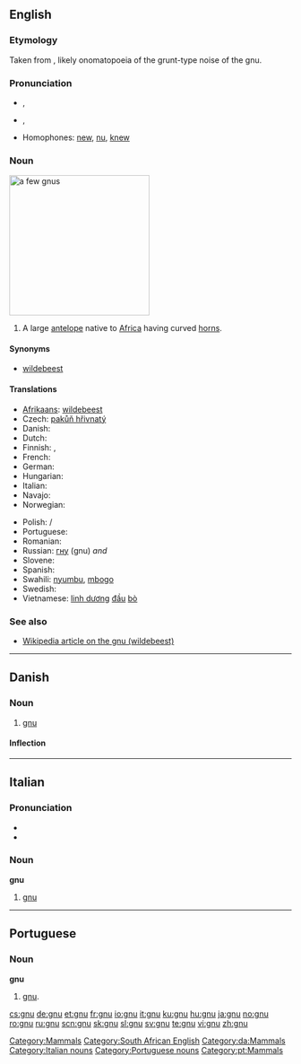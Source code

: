 {{also|Gnu|GNU|gnú}}
==English==

===Etymology===
Taken from {{etyl|naq|en}}, likely onomatopoeia of the grunt-type noise of the gnu.

===Pronunciation===
* {{a|RP}} {{IPA|/njuː/}}, {{SAMPA|/nju:/}}
* {{a|US}} {{IPA|/nuː/}}, {{SAMPA|/nu:/}}
*: {{rhymes|uː}}
* Homophones: [[new]], [[nu]], [[knew]]

===Noun===
[[Image:Gnou_02_2005-07-01.jpg|thumb|right|250px|a few gnus]]
{{en-noun}}

# A large [[antelope]] native to [[Africa]] having curved [[horn]]s.

====Synonyms====
* [[wildebeest]]

====Translations====
{{trans-top|large antelope}}
* [[Afrikaans]]: [[wildebeest]]
* Czech: [[pakůň hřivnatý]]
* Danish: {{t-|da|gnu|c}}
* Dutch: {{t+|nl|gnoe|m}}
* Finnish: {{t-|fi|gnuu}}, {{t-|fi|gnu}}
* French: {{t+|fr|gnou|m}}
* German: {{t+|de|Gnu|n}}
* Hungarian: {{t-|hu|gnú}}
* Italian: {{t|it|gnu|m}}
* Navajo: {{tø|nv|jádí dághaahígíí}}
* Norwegian: {{t+|no|gnu|m}}
{{trans-mid}}
* Polish: {{l|pl|gnu}} {{n}}/{{f}}
* Portuguese: {{t-|pt|gnu|m}}
* Romanian: {{t+|ro|gnu|m}}
* Russian: [[гну]] (gnu) {{f}} ''and'' {{m}}
* Slovene: {{t+|sl|gnu|m}}
* Spanish: {{t+|es|ñu|m}}
* Swahili: [[nyumbu]], [[mbogo]]
* Swedish: {{t+|sv|gnu|c}}
* Vietnamese: [[linh dương]] [[đầu]] [[bò]]
{{trans-bottom}}

===See also===
* [[w:wildebeest|Wikipedia article on the gnu (wildebeest)]]

[[Category:Mammals]]
[[Category:South African English]]

----

==Danish==
{{wikipedia|lang=da}}

===Noun===
{{da-noun|en|er}}

# [[gnu#English|gnu]]

====Inflection====
{{da-noun-infl|en|er}}

[[Category:da:Mammals]]

----

==Italian==

===Pronunciation===
* {{IPA|/ˈɲu/|lang=it}}
* {{rhymes|u|lang=it}}

===Noun===
'''gnu''' {{m|inv}}

# [[#English|gnu]]

[[Category:Italian nouns]]

----

==Portuguese==

===Noun===
'''gnu''' {{m}}

# [[#English|gnu]].

[[Category:Portuguese nouns]]
[[Category:pt:Mammals]]

[[cs:gnu]]
[[de:gnu]]
[[et:gnu]]
[[fr:gnu]]
[[io:gnu]]
[[it:gnu]]
[[ku:gnu]]
[[hu:gnu]]
[[ja:gnu]]
[[no:gnu]]
[[ro:gnu]]
[[ru:gnu]]
[[scn:gnu]]
[[sk:gnu]]
[[sl:gnu]]
[[sv:gnu]]
[[te:gnu]]
[[vi:gnu]]
[[zh:gnu]]